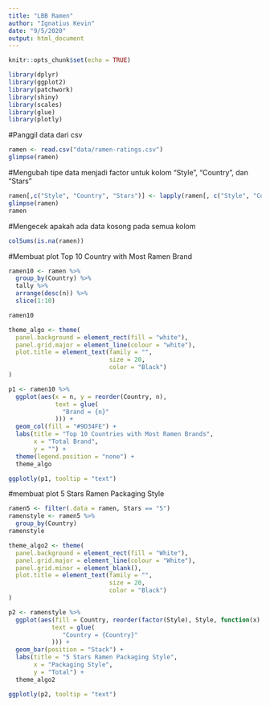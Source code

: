 ---
title: "LBB Ramen"
author: "Ignatius Kevin"
date: "9/5/2020"
output: html_document
---

```{r setup, include=FALSE}
knitr::opts_chunk$set(echo = TRUE)
```

```{r}
library(dplyr)
library(ggplot2)
library(patchwork)
library(shiny)
library(scales)
library(glue)
library(plotly)
```
#Panggil data dari csv

```{r}
ramen <- read.csv("data/ramen-ratings.csv")
glimpse(ramen)
```
#Mengubah tipe data menjadi factor untuk kolom "Style", "Country", dan "Stars"

```{r}
ramen[,c("Style", "Country", "Stars")] <- lapply(ramen[, c("Style", "Country", "Stars")], as.factor)
glimpse(ramen)
ramen
```
#Mengecek apakah ada data kosong pada semua kolom 

```{r}
colSums(is.na(ramen))
```
#Membuat plot Top 10 Country with Most Ramen Brand
```{r}
ramen10 <- ramen %>% 
  group_by(Country) %>% 
  tally %>% 
  arrange(desc(n)) %>% 
  slice(1:10)

ramen10
```
```{r}
theme_algo <- theme(
  panel.background = element_rect(fill = "white"),
  panel.grid.major = element_line(colour = "white"),
  plot.title = element_text(family = "", 
                            size = 20, 
                            color = "Black")
)
```

```{r}
p1 <- ramen10 %>% 
  ggplot(aes(x = n, y = reorder(Country, n),
             text = glue(
               "Brand = {n}"
             ))) +
  geom_col(fill = "#9D34FE") + 
  labs(title = "Top 10 Countries with Most Ramen Brands",
       x = "Total Brand", 
       y = "") +
  theme(legend.position = "none") +
  theme_algo

ggplotly(p1, tooltip = "text")
```
#membuat plot 5 Stars Ramen Packaging Style
```{r}
ramen5 <- filter(.data = ramen, Stars == "5")
ramenstyle <- ramen5 %>% 
  group_by(Country)
ramenstyle
```

```{r}
theme_algo2 <- theme(
  panel.background = element_rect(fill = "White"),
  panel.grid.major = element_line(colour = "White"),
  panel.grid.minor = element_blank(),
  plot.title = element_text(family = "", 
                            size = 20, 
                            color = "Black")
)
```

```{r}
p2 <- ramenstyle %>% 
  ggplot(aes(fill = Country, reorder(factor(Style), Style, function(x) -length(x)),
            text = glue(
               "Country = {Country}"                         
            ))) +
  geom_bar(position = "Stack") +
  labs(title = "5 Stars Ramen Packaging Style",
       x = "Packaging Style", 
       y = "Total") +
  theme_algo2

ggplotly(p2, tooltip = "text")
```